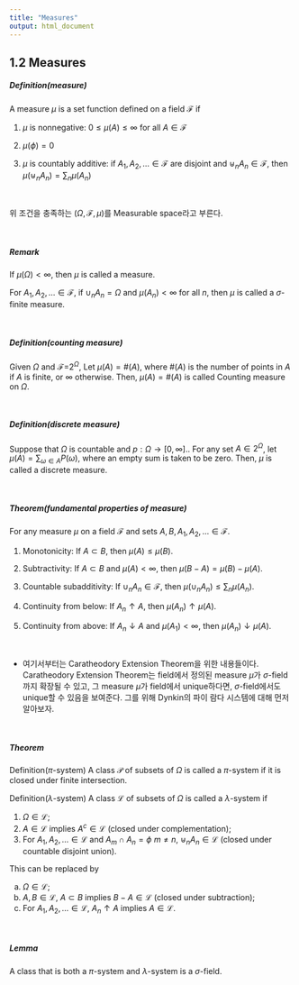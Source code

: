 ```yaml
---
title: "Measures"
output: html_document
---
```




## 1.2 Measures



##### Definition(measure)

A measure $\mu$ is a set function defined on a field $\mathcal{F}$ if

1. $\mu$ is nonnegative: $0\le \mu(A) \le \infty$ for all $A\in \mathcal{F}$ 

2. $\mu(\phi)=0$ 

3. $\mu$ is countably additive: if $A_1, A_2,\ldots \in \mathcal{F}$ are disjoint and $\uplus_n A_n \in \mathcal{F}$, 
then $\mu (\uplus_n A_{n})= \sum_n \mu (A_{n})$

&nbsp;&nbsp;

위 조건을 충족하는 ($\Omega, \mathcal{F}, \mu$)를 Measurable space라고 부른다.

&nbsp;&nbsp;

##### Remark

If $\mu(\Omega)<\infty$, then $\mu$ is called a \texttt{finite} measure.

For $A_1, A_2, \ldots \in \mathcal{F}$, if  $\cup_n A_n = \Omega$ and $\mu(A_n)<\infty$ for all $n$, then $\mu$ is called a $\sigma$-finite measure.

&nbsp;&nbsp;

##### Definition(counting measure)

Given $\Omega$ and $\mathcal{F}$=$2^\Omega$, Let $\mu(A)=\#(A)$, where $\#(A)$ is the number of points in $A$ if $A$ is finite, or $\infty$ otherwise. Then, $\mu(A)=\#(A)$ is called Counting measure on $\Omega$.

&nbsp;&nbsp;

##### Definition(discrete measure)
Suppose that $\Omega$ is countable and $p:\Omega \rightarrow [0,\infty].$. For any set $A\in 2^\Omega$, let $\mu(A)=\sum_{\omega\in A} P(\omega)$, where an empty sum is taken to be zero. Then, $\mu$ is called a discrete measure.

&nbsp;&nbsp;



##### Theorem(fundamental properties of measure)
For any measure $\mu$ on a field $\mathcal{F}$ and sets $A,B,A_1,A_2,\ldots \in \mathcal{F}$.

1. Monotonicity: If $A\subset B$, then $\mu(A) \le \mu(B)$.

2. Subtractivity: If $A\subset B$ and $\mu(A)<\infty$, then $\mu(B-A)=\mu(B)-\mu(A)$.

3. Countable subadditivity: If $\cup_n A_n \in \mathcal{F}$, then $\mu(\cup_n A_n) \le \sum_n \mu(A_n)$.

4. Continuity from below: If $A_n\uparrow A$, then $\mu(A_n)\uparrow \mu(A)$.

5. Continuity from above: If $A_n\downarrow A$ and $\mu(A_1)<\infty$, then $\mu(A_n)\downarrow \mu(A)$.

&nbsp;&nbsp;


* 여기서부터는 Caratheodory Extension Theorem을 위한 내용들이다. Caratheodory Extension Theorem는 field에서 정의된 measure $\mu$가 $\sigma$-field까지 확장될 수 있고, 그 measure $\mu$가 field에서 unique하다면, $\sigma$-field에서도 unique할 수 있음을 보여준다. 그를 위해 Dynkin의 파이 람다 시스템에 대해 먼저 알아보자.

&nbsp;&nbsp;

##### Theorem 

Definition($\pi$-system)
A class $\mathcal{P}$ of subsets of $\Omega$ is called a $\pi$-system if it is closed under finite intersection.

Definition($\lambda$-system)
A class $\mathcal{L}$ of subsets of $\Omega$ is called a $\lambda$-system if

1. $\Omega\in \mathcal{L}$;
2. $A\in \mathcal{L}$ implies $A^c \in \mathcal{L}$ (closed under complementation);
3. For $A_1,A_2,\ldots \in \mathcal{L}$ and $A_m\cap A_n=\phi$ $m\ne n$, $\uplus_n A_n\in \mathcal{L}$ (closed under countable disjoint union).

This can be replaced by

a. $\Omega\in \mathcal{L}$;
b. $A, B \in \mathcal{L}$, $A\subset B$ implies $B-A \in \mathcal{L}$ (closed under subtraction);
c. For $A_1,A_2,\ldots \in \mathcal{L}$, $A_n\uparrow A$ implies $A \in \mathcal{L}$.

&nbsp;&nbsp;

##### Lemma

A class that is both a $\pi$-system and $\lambda$-system is a $\sigma$-field.

